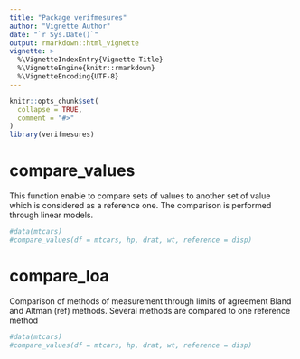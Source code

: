 ```yaml
---
title: "Package verifmesures"
author: "Vignette Author"
date: "`r Sys.Date()`"
output: rmarkdown::html_vignette
vignette: >
  %\VignetteIndexEntry{Vignette Title}
  %\VignetteEngine{knitr::rmarkdown}
  %\VignetteEncoding{UTF-8}
---
```


```r
knitr::opts_chunk$set(
  collapse = TRUE,
  comment = "#>"
)
library(verifmesures)
```


# compare_values

This function enable to compare sets of values to another set of value which is considered as a reference one. The comparison is performed through linear models.

```r
#data(mtcars)
#compare_values(df = mtcars, hp, drat, wt, reference = disp)
```


# compare_loa

Comparison of methods of measurement through limits of agreement Bland and Altman (ref) methods. Several methods are compared to one reference method

```r
#data(mtcars)
#compare_values(df = mtcars, hp, drat, wt, reference = disp)
```



